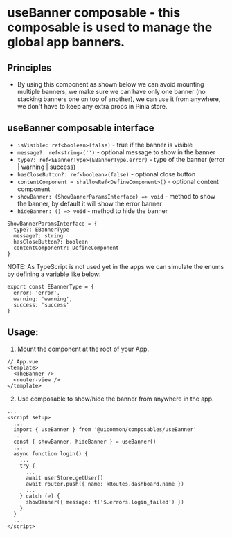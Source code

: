 # useBanner composable - this composable is used to manage the global app banners.

## Principles
- By using this component as shown below we can avoid mounting multiple banners, we make sure we can have only one banner (no stacking banners one on top of another), we can use it from anywhere, we don't have to keep any extra props in Pinia store.

## useBanner composable interface
- `isVisible: ref<boolean>(false)` - true if the banner is visible
- `message?: ref<string>('')` - optional message to show in the banner
- `type?: ref<EBannerType>(EBannerType.error)` - type of the banner (error | warning | success)
- `hasCloseButton?: ref<boolean>(false)` - optional close button
- `contentComponent = shallowRef<DefineComponent>()` - optional content component
- `showBanner: (ShowBannerParamsInterface) => void` - method to show the banner, by default it will show the error banner
- `hideBanner: () => void` - method to hide the banner

```
ShowBannerParamsInterface = {
  type?: EBannerType
  message?: string
  hasCloseButton?: boolean
  contentComponent?: DefineComponent
}
```

NOTE: As TypeScript is not used yet in the apps we can simulate the enums by defining a variable like below:
```
export const EBannerType = {
  error: 'error',
  warning: 'warning',
  success: 'success'
}
```

## Usage:
1. Mount the component at the root of your App.
```
// App.vue
<template>
  <TheBanner />
  <router-view />
</template>
```

2. Use composable to show/hide the banner from anywhere in the app.
```
...
<script setup>
  ...
  import { useBanner } from '@uicommon/composables/useBanner'
  ...
  const { showBanner, hideBanner } = useBanner()
  ...
  async function login() {
    ...
    try {
      ...
      await userStore.getUser()
      await router.push({ name: kRoutes.dashboard.name })
      ...
    } catch (e) {
      showBanner({ message: t('$.errors.login_failed') })
    }
  }
  ...
</script>
```
